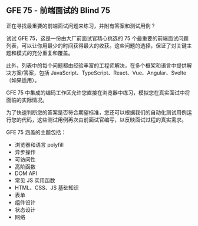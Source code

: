 ## GFE 75 - 前端面试的 Blind 75

正在寻找最重要的前端面试问题来练习，并附有答案和测试用例？

试试 GFE 75，这是一份由大厂前面试官精心挑选的 75 个最重要的前端面试问题列表，可以让你用最少的时间获得最大的收获。这些问题的选择，保证了对关键主题和模式的充分重复和覆盖。

此外，列表中的每个问题都由经验丰富的工程师解决，在多个框架和语言中提供解决方案/答案，包括 JavaScript、TypeScript、React、Vue、Angular、Svelte（如果适用）。

GFE 75 中集成的编码工作区允许您直接在浏览器中练习，模拟您在真实面试中将面临的实际情况。

为了快速判断您的答案是否符合期望标准，您还可以根据我们的自动化测试用例运行您的代码，这些测试用例再次由前面试官编写，以反映面试过程的真实需求。

GFE 75 涵盖的主题包括：

* 浏览器和语言 polyfill
* 异步操作
* 可访问性
* 高阶函数
* DOM API
* 常见 JS 实用函数
* HTML、CSS、JS 基础知识
* 表单
* 组件设计
* 状态设计
* 网络
